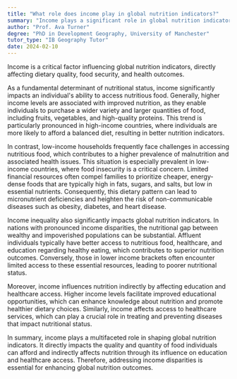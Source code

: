 ```yaml
---
title: "What role does income play in global nutrition indicators?"
summary: "Income plays a significant role in global nutrition indicators, influencing dietary quality, food security, and health outcomes."
author: "Prof. Ava Turner"
degree: "PhD in Development Geography, University of Manchester"
tutor_type: "IB Geography Tutor"
date: 2024-02-10
---
```


Income is a critical factor influencing global nutrition indicators, directly affecting dietary quality, food security, and health outcomes.

As a fundamental determinant of nutritional status, income significantly impacts an individual's ability to access nutritious food. Generally, higher income levels are associated with improved nutrition, as they enable individuals to purchase a wider variety and larger quantities of food, including fruits, vegetables, and high-quality proteins. This trend is particularly pronounced in high-income countries, where individuals are more likely to afford a balanced diet, resulting in better nutrition indicators.

In contrast, low-income households frequently face challenges in accessing nutritious food, which contributes to a higher prevalence of malnutrition and associated health issues. This situation is especially prevalent in low-income countries, where food insecurity is a critical concern. Limited financial resources often compel families to prioritize cheaper, energy-dense foods that are typically high in fats, sugars, and salts, but low in essential nutrients. Consequently, this dietary pattern can lead to micronutrient deficiencies and heighten the risk of non-communicable diseases such as obesity, diabetes, and heart disease.

Income inequality also significantly impacts global nutrition indicators. In nations with pronounced income disparities, the nutritional gap between wealthy and impoverished populations can be substantial. Affluent individuals typically have better access to nutritious food, healthcare, and education regarding healthy eating, which contributes to superior nutrition outcomes. Conversely, those in lower income brackets often encounter limited access to these essential resources, leading to poorer nutritional status.

Moreover, income influences nutrition indirectly by affecting education and healthcare access. Higher income levels facilitate improved educational opportunities, which can enhance knowledge about nutrition and promote healthier dietary choices. Similarly, income affects access to healthcare services, which can play a crucial role in treating and preventing diseases that impact nutritional status.

In summary, income plays a multifaceted role in shaping global nutrition indicators. It directly impacts the quality and quantity of food individuals can afford and indirectly affects nutrition through its influence on education and healthcare access. Therefore, addressing income disparities is essential for enhancing global nutrition outcomes.
    